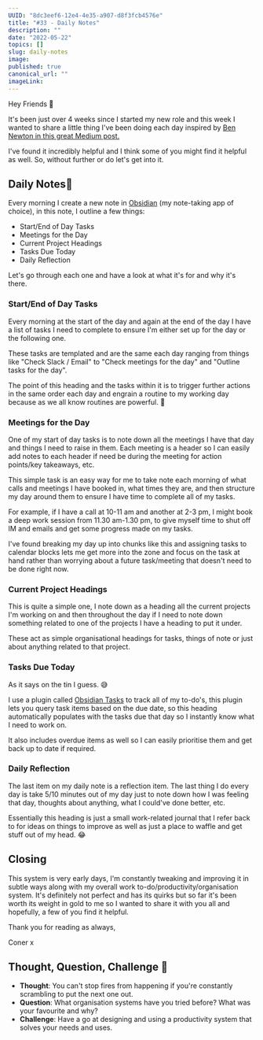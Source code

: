 ```yaml
---
UUID: "8dc3eef6-12e4-4e35-a907-d8f3fcb4576e"
title: "#33 - Daily Notes"
description: ""
date: "2022-05-22"
topics: []
slug: daily-notes
image:
published: true
canonical_url: ""
imageLink:
---
```


Hey Friends 👋

It's been just over 4 weeks since I started my new role and this week I wanted to share a little thing I've been doing each day inspired by [Ben Newton in this great Medium post.](https://benenewton.medium.com/my-obsidian-daily-note-template-a4bdab53dc62)

I've found it incredibly helpful and I think some of you might find it helpful as well. So, without further or do let's get into it.

## Daily Notes🌄

Every morning I create a new note in [Obsidian](https://obsidian.md/) (my note-taking app of choice), in this note, I outline a few things:

- Start/End of Day Tasks
- Meetings for the Day
- Current Project Headings
- Tasks Due Today
- Daily Reflection

Let's go through each one and have a look at what it's for and why it's there.

### Start/End of Day Tasks

Every morning at the start of the day and again at the end of the day I have a list of tasks I need to complete to ensure I'm either set up for the day or the following one.

These tasks are templated and are the same each day ranging from things like "Check Slack / Email" to "Check meetings for the day" and "Outline tasks for the day".

The point of this heading and the tasks within it is to trigger further actions in the same order each day and engrain a routine to my working day because as we all know routines are powerful. 🙌

### Meetings for the Day

One of my start of day tasks is to note down all the meetings I have that day and things I need to raise in them. Each meeting is a header so I can easily add notes to each header if need be during the meeting for action points/key takeaways, etc.

This simple task is an easy way for me to take note each morning of what calls and meetings I have booked in, what times they are, and then structure my day around them to ensure I have time to complete all of my tasks.

For example, if I have a call at 10-11 am and another at 2-3 pm, I might book a deep work session from 11.30 am-1.30 pm, to give myself time to shut off IM and emails and get some progress made on my tasks.

I've found breaking my day up into chunks like this and assigning tasks to calendar blocks lets me get more into the zone and focus on the task at hand rather than worrying about a future task/meeting that doesn't need to be done right now.

### Current Project Headings

This is quite a simple one, I note down as a heading all the current projects I'm working on and then throughout the day if I need to note down something related to one of the projects I have a heading to put it under.

These act as simple organisational headings for tasks, things of note or just about anything related to that project.

### Tasks Due Today

As it says on the tin I guess. 😅

I use a plugin called [Obsidian Tasks](https://github.com/schemar/obsidian-tasks) to track all of my to-do's, this plugin lets you query task items based on the due date, so this heading automatically populates with the tasks due that day so I instantly know what I need to work on.

It also includes overdue items as well so I can easily prioritise them and get back up to date if required.

### Daily Reflection

The last item on my daily note is a reflection item. The last thing I do every day is take 5/10 minutes out of my day just to note down how I was feeling that day, thoughts about anything, what I could've done better, etc.

Essentially this heading is just a small work-related journal that I refer back to for ideas on things to improve as well as just a place to waffle and get stuff out of my head. 😂

## Closing

This system is very early days, I'm constantly tweaking and improving it in subtle ways along with my overall work to-do/productivity/organisation system. It's definitely not perfect and has its quirks but so far it's been worth its weight in gold to me so I wanted to share it with you all and hopefully, a few of you find it helpful.

Thank you for reading as always,

Coner x

## Thought, Question, Challenge 🤔

- **Thought**: You can't stop fires from happening if you're constantly scrambling to put the next one out.
- **Question**: What organisation systems have you tried before? What was your favourite and why?
- **Challenge**: Have a go at designing and using a productivity system that solves your needs and uses.
